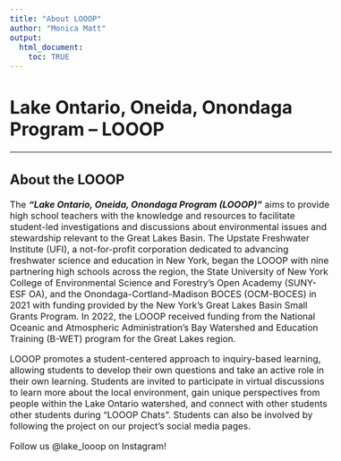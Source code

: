 ```yaml
---
title: "About LOOOP"
author: "Monica Matt"
output:
  html_document:
    toc: TRUE
---
```

# Lake Ontario, Oneida, Onondaga Program -- LOOOP

---  
<style type = "text/css">
  body{
  font-size: 12pt;
  }
</style>

## About the LOOOP  
The _**"Lake Ontario, Oneida, Onondaga Program (LOOOP)"**_ aims to provide high school teachers with the knowledge and resources to facilitate student-led investigations and discussions about environmental issues and stewardship relevant to the Great Lakes Basin. The Upstate Freshwater Institute (UFI), a not-for-profit corporation dedicated to advancing freshwater science and education in New York, began the LOOOP with nine partnering high schools across the region, the State University of New York College of Environmental Science and Forestry's Open Academy (SUNY-ESF OA), and the Onondaga-Cortland-Madison BOCES (OCM-BOCES) in 2021 with funding provided by the New York's Great Lakes Basin Small Grants Program. In 2022, the LOOOP received funding from the National Oceanic and Atmospheric Administration's Bay Watershed and Education Training (B-WET) program for the Great Lakes region.

LOOOP promotes a student-centered approach to inquiry-based learning, allowing students to develop their own questions and take an active role in their own learning. Students are invited to participate in virtual discussions to learn more about the local environment, gain unique perspectives from people within the Lake Ontario watershed, and connect with other students other students during "LOOOP Chats". Students can also be involved by following the project on our project's social media pages.  
  
  
  Follow us @lake_looop on Instagram!
  
  
